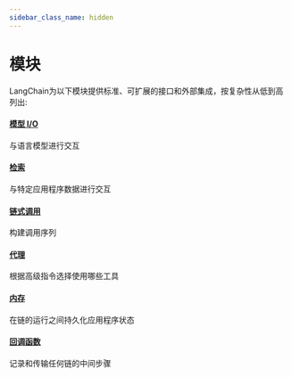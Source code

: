 ```yaml
---
sidebar_class_name: hidden
---
```


# 模块

LangChain为以下模块提供标准、可扩展的接口和外部集成，按复杂性从低到高列出:

#### [模型 I/O](/docs/modules/model_io/)
与语言模型进行交互
#### [检索](/docs/modules/data_connection/)
与特定应用程序数据进行交互
#### [链式调用](/docs/modules/chains/)
构建调用序列
#### [代理](/docs/modules/agents/)
根据高级指令选择使用哪些工具
#### [内存](/docs/modules/memory/)
在链的运行之间持久化应用程序状态
#### [回调函数](/docs/modules/callbacks/)
记录和传输任何链的中间步骤
